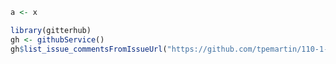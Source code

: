 
```r
a <- x
```

```r
library(gitterhub)
gh <- githubService()
gh$list_issue_commentsFromIssueUrl("https://github.com/tpemartin/110-1-r4ds-main/issues/15") -> comments
```

